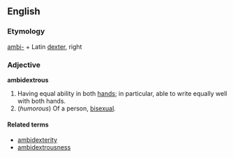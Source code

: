 ==English==
===Etymology===
[[ambi-]] + Latin [[dexter]], right

===Adjective===
'''ambidextrous'''

#Having equal ability in both [[hand]]s; in particular, able to write equally well with both hands.
#(''humorous'') Of a person, [[bisexual]].

====Related terms====
*[[ambidexterity]]
*[[ambidextrousness]]